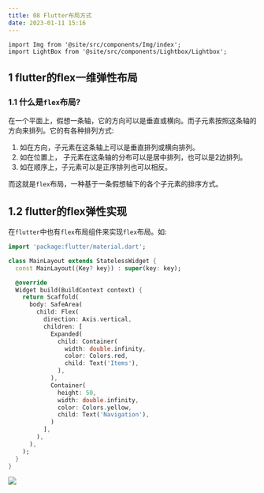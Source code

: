 ```yaml
---
title: 08 Flutter布局方式
date: 2023-01-11 15:16
---
```


```mdx-code-block
import Img from '@site/src/components/Img/index';
import LightBox from '@site/src/components/Lightbox/Lightbox';

```

## 1 flutter的flex一维弹性布局
### 1.1 什么是`flex`布局? 
在一个平面上，假想一条轴，它的方向可以是垂直或横向。而子元素按照这条轴的方向来排列。它的有各种排列方式:

1. 如在方向，子元素在这条轴上可以是垂直排列或横向排列。  
2. 如在位置上， 子元素在这条轴的分布可以是居中排列，也可以是2边排列。 
3. 如在顺序上，子元素可以是正序排列也可以相反。

而这就是`flex`布局，一种基于一条假想轴下的各个子元素的排序方式。

## 1.2 **flutter**的**flex**弹性实现

在`flutter`中也有`flex`布局组件来实现`flex`布局。如:
```dart title="flex示例"
import 'package:flutter/material.dart';

class MainLayout extends StatelessWidget {
  const MainLayout({Key? key}) : super(key: key);

  @override
  Widget build(BuildContext context) {
    return Scaffold(
      body: SafeArea(
        child: Flex(
          direction: Axis.vertical,
          children: [
            Expanded(
              child: Container(
                width: double.infinity,
                color: Colors.red,
                child: Text('Items'),
              ),
            ),
            Container(
              height: 50,
              width: double.infinity,
              color: Colors.yellow,
              child: Text('Navigation'),
            )
          ],
        ),
      ),
    );
  }
}
```

<Img src="/image/WX20230111-152959.png" align="center" />

